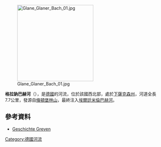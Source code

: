 {{Onesource|time=2020-07-07T15:42:24+00:00}}
{{Coord|52|4|24|N|8|0|55|E|display=title}}
[[Image:Glane_Glaner_Bach_01.jpg|250px]]

'''格拉訥巴赫河'''（{{lang-de|Glaner Bach}}），是[[德國|德國]]的河流，位於該國西北部，處於[[下薩克森州|下薩克森州]]，河道全長7.7公里，發源自[[條頓堡林山|條頓堡林山]]，最終注入[[埃爾廷米倫巴赫河|埃爾廷米倫巴赫河]]。

==參考資料==
* [http://www.greven.net/stadtinfo_wirtschaft/stadtinfo/geschichte/geschichte_schmedehausen.php Geschichte Greven] {{Wayback|url=http://www.greven.net/stadtinfo_wirtschaft/stadtinfo/geschichte/geschichte_schmedehausen.php |date=20201026071010 }}

{{Germany-geo-stub}}
[[Category:德國河流|Category:德國河流]]